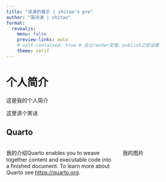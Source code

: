 ```yaml
---
title: "诗涛的展示 | shitao's pre"
author: "吴诗涛 | shitao"
format: 
  revealjs:
    menu: false
    preview-links: auto
    # self-contained: true # 会让render变慢，publish之前设置
    theme: serif
---
```


# 个人简介

这是我的个人简介

::: {.notes}
这里讲个笑话
:::

## Quarto

:::: {.columns}

::: {.column width="60%"}
我的介绍Quarto enables you to weave together content and executable code into a finished document. To learn more about Quarto see <https://quarto.org>.
:::

::: {.column width="40%"}
我的图片
:::

:::: 
